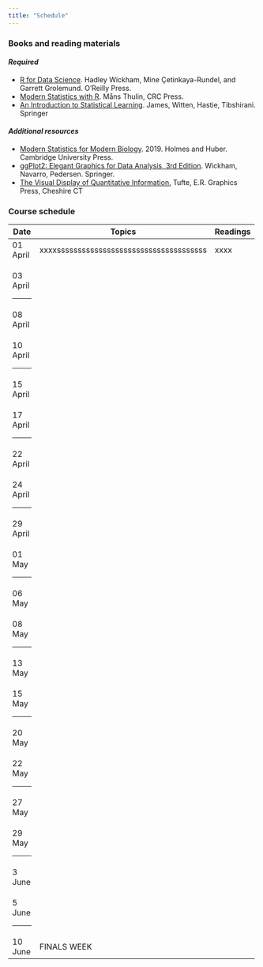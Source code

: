 ```yaml
---
title: "Schedule"
---
```


### Books and reading materials

#### *Required*

-   [R for Data Science](https://r4ds.hadley.nz). Hadley Wickham, Mine Çetinkaya-Rundel, and Garrett Grolemund. O'Reilly Press.
-   [Modern Statistics with R](https://www.modernstatisticswithr.com). Måns Thulin, CRC Press.
-   [An Introduction to Statistical Learning](https://www.statlearning.com). James, Witten, Hastie, Tibshirani. Springer

#### *Additional resources*

-   [Modern Statistics for Modern Biology](https://web.stanford.edu/class/bios221/book/). 2019. Holmes and Huber. Cambridge University Press.
-   [ggPlot2: Elegant Graphics for Data Analysis, 3rd Edition](https://ggplot2-book.org). Wickham, Navarro, Pedersen. Springer.
-   [The Visual Display of Quantitative Information.](https://www.amazon.com/Visual-Display-Quantitative-Information/dp/1930824130) Tufte, E.R. Graphics Press, Cheshire CT

### Course schedule

+--------------------------------------------------------------------------+------------------------------------------+-------------+
| Date                                                                     | Topics                                   | Readings    |
+==========================================================================+==========================================+=============+
| 01 April                                                                 | xxxxssssssssssssssssssssssssssssssssssss | xxxx        |
+--------------------------------------------------------------------------+------------------------------------------+-------------+
| 03 April                                                                 |                                          |             |
|                                                                          |                                          |             |
| ------------------------------------------------------------------------ |                                          |             |
+--------------------------------------------------------------------------+------------------------------------------+-------------+
| 08 April                                                                 |                                          |             |
+--------------------------------------------------------------------------+------------------------------------------+-------------+
| 10 April                                                                 |                                          |             |
|                                                                          |                                          |             |
| ------------------------------------------------------------------------ |                                          |             |
+--------------------------------------------------------------------------+------------------------------------------+-------------+
| 15 April                                                                 |                                          |             |
+--------------------------------------------------------------------------+------------------------------------------+-------------+
| 17 April                                                                 |                                          |             |
|                                                                          |                                          |             |
| ------------------------------------------------------------------------ |                                          |             |
+--------------------------------------------------------------------------+------------------------------------------+-------------+
| 22 April                                                                 |                                          |             |
+--------------------------------------------------------------------------+------------------------------------------+-------------+
| 24 April                                                                 |                                          |             |
|                                                                          |                                          |             |
| ------------------------------------------------------------------------ |                                          |             |
+--------------------------------------------------------------------------+------------------------------------------+-------------+
| 29 April                                                                 |                                          |             |
+--------------------------------------------------------------------------+------------------------------------------+-------------+
| 01 May                                                                   |                                          |             |
|                                                                          |                                          |             |
| ------------------------------------------------------------------------ |                                          |             |
+--------------------------------------------------------------------------+------------------------------------------+-------------+
| 06 May                                                                   |                                          |             |
+--------------------------------------------------------------------------+------------------------------------------+-------------+
| 08 May                                                                   |                                          |             |
|                                                                          |                                          |             |
| ------------------------------------------------------------------------ |                                          |             |
+--------------------------------------------------------------------------+------------------------------------------+-------------+
| 13 May                                                                   |                                          |             |
+--------------------------------------------------------------------------+------------------------------------------+-------------+
| 15 May                                                                   |                                          |             |
|                                                                          |                                          |             |
| ------------------------------------------------------------------------ |                                          |             |
+--------------------------------------------------------------------------+------------------------------------------+-------------+
| 20 May                                                                   |                                          |             |
+--------------------------------------------------------------------------+------------------------------------------+-------------+
| 22 May                                                                   |                                          |             |
|                                                                          |                                          |             |
| ------------------------------------------------------------------------ |                                          |             |
+--------------------------------------------------------------------------+------------------------------------------+-------------+
| 27 May                                                                   |                                          |             |
+--------------------------------------------------------------------------+------------------------------------------+-------------+
| 29 May                                                                   |                                          |             |
|                                                                          |                                          |             |
| ------------------------------------------------------------------------ |                                          |             |
+--------------------------------------------------------------------------+------------------------------------------+-------------+
| 3 June                                                                   |                                          |             |
+--------------------------------------------------------------------------+------------------------------------------+-------------+
| 5 June                                                                   |                                          |             |
|                                                                          |                                          |             |
| ------------------------------------------------------------------------ |                                          |             |
+--------------------------------------------------------------------------+------------------------------------------+-------------+
| 10 June                                                                  | FINALS WEEK                              |             |
+--------------------------------------------------------------------------+------------------------------------------+-------------+

